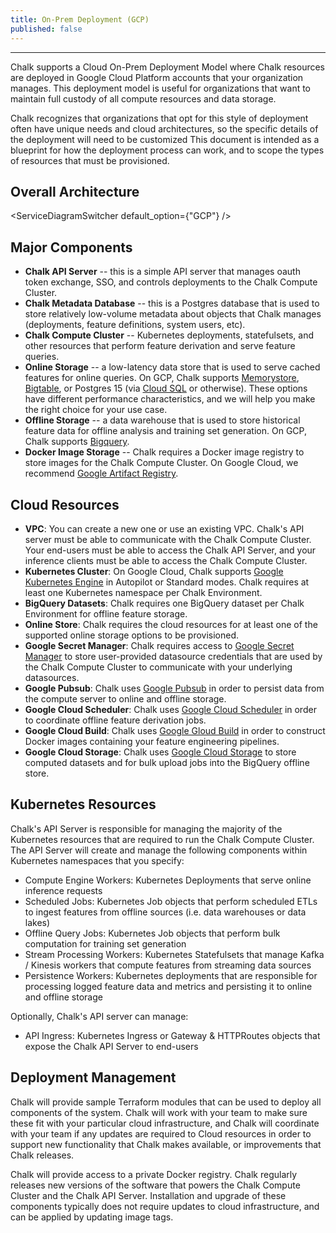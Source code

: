 ```yaml
---
title: On-Prem Deployment (GCP)
published: false
---
```



---


Chalk supports a Cloud On-Prem Deployment Model where Chalk resources are deployed in Google Cloud Platform accounts
that your organization manages. This deployment model is useful for organizations that want to
maintain full custody of all compute resources and data storage.

Chalk recognizes that organizations that opt for this style of deployment often have unique
needs and cloud architectures, so the specific details of the deployment will need to be customized
This document is intended as a blueprint for how the deployment process can work, and to scope the types of
resources that must be provisioned.

## Overall Architecture

<ServiceDiagramSwitcher default_option={"GCP"} />

## Major Components

- **Chalk API Server** -- this is a simple API server that manages oauth token exchange, SSO, and controls deployments to the Chalk Compute Cluster.
- **Chalk Metadata Database** -- this is a Postgres database that is used to store relatively low-volume metadata about objects that Chalk manages (deployments, feature definitions, system users, etc).
- **Chalk Compute Cluster** -- Kubernetes deployments, statefulsets, and other resources that perform feature derivation and serve feature queries.
- **Online Storage** -- a low-latency data store that is used to serve cached features for online queries. On GCP, Chalk supports [Memorystore](https://cloud.google.com/memorystore), [Bigtable](https://cloud.google.com/bigtable), or Postgres 15 (via [Cloud SQL](https://cloud.google.com/sql/docs/postgres) or otherwise). These options have different performance characteristics, and we will help you make the right choice for your use case.
- **Offline Storage** -- a data warehouse that is used to store historical feature data for offline analysis and training set generation. On GCP, Chalk supports [Bigquery](https://cloud.google.com/bigquery).
- **Docker Image Storage** -- Chalk requires a Docker image registry to store images for the Chalk Compute Cluster. On Google Cloud, we recommend [Google Artifact Registry](https://cloud.google.com/artifact-registry).

## Cloud Resources

- **VPC**: You can create a new one or use an existing VPC. Chalk's API server must be able to communicate with the Chalk Compute Cluster. Your end-users must be able to access the Chalk API Server, and your inference clients must be able to access the Chalk Compute Cluster.
- **Kubernetes Cluster**: On Google Cloud, Chalk supports [Google Kubernetes Engine](https://cloud.google.com/kubernetes-engine) in Autopilot or Standard modes. Chalk requires at least one Kubernetes namespace per Chalk Environment.
- **BigQuery Datasets**: Chalk requires one BigQuery dataset per Chalk Environment for offline feature storage.
- **Online Store**: Chalk requires the cloud resources for at least one of the supported online storage options to be provisioned.
- **Google Secret Manager**: Chalk requires access to [Google Secret Manager](https://cloud.google.com/secret-manager) to store user-provided datasource credentials that are used by the Chalk Compute Cluster to communicate with your underlying datasources.
- **Google Pubsub**: Chalk uses [Google Pubsub](https://cloud.google.com/pubsub) in order to persist data from the compute server to online and offline storage.
- **Google Cloud Scheduler**: Chalk uses [Google Cloud Scheduler](https://cloud.google.com/scheduler) in order to coordinate offline feature derivation jobs.
- **Google Cloud Build**: Chalk uses [Google Gloud Build](https://cloud.google.com/build) in order to construct Docker images containing your feature engineering pipelines.
- **Google Cloud Storage**: Chalk uses [Google Cloud Storage](https://cloud.google.com/storage) to store computed datasets and for bulk upload jobs into the BigQuery offline store.

## Kubernetes Resources

Chalk's API Server is responsible for managing the majority of the Kubernetes resources that are required to run the Chalk Compute Cluster. The API Server will create and manage the following components within Kubernetes namespaces that you specify:

- Compute Engine Workers: Kubernetes Deployments that serve online inference requests
- Scheduled Jobs: Kubernetes Job objects that perform scheduled ETLs to ingest features from offline sources (i.e. data warehouses or data lakes)
- Offline Query Jobs: Kubernetes Job objects that perform bulk computation for training set generation
- Stream Processing Workers: Kubernetes Statefulsets that manage Kafka / Kinesis workers that compute features from streaming data sources
- Persistence Workers: Kubernetes deployments that are responsible for processing logged feature data and metrics and persisting it to online and offline storage

Optionally, Chalk's API server can manage:

- API Ingress: Kubernetes Ingress or Gateway & HTTPRoutes objects that expose the Chalk API Server to end-users

## Deployment Management

Chalk will provide sample Terraform modules that can be used to deploy all components of the system. Chalk will work with your
team to make sure these fit with your particular cloud infrastructure, and Chalk will coordinate with your team
if any updates are required to Cloud resources in order to support new functionality that Chalk makes available,
or improvements that Chalk releases.

Chalk will provide access to a private Docker registry. Chalk regularly releases new versions of the software
that powers the Chalk Compute Cluster and the Chalk API Server. Installation and upgrade of these components typically
does not require updates to cloud infrastructure, and can be applied by updating image tags.
